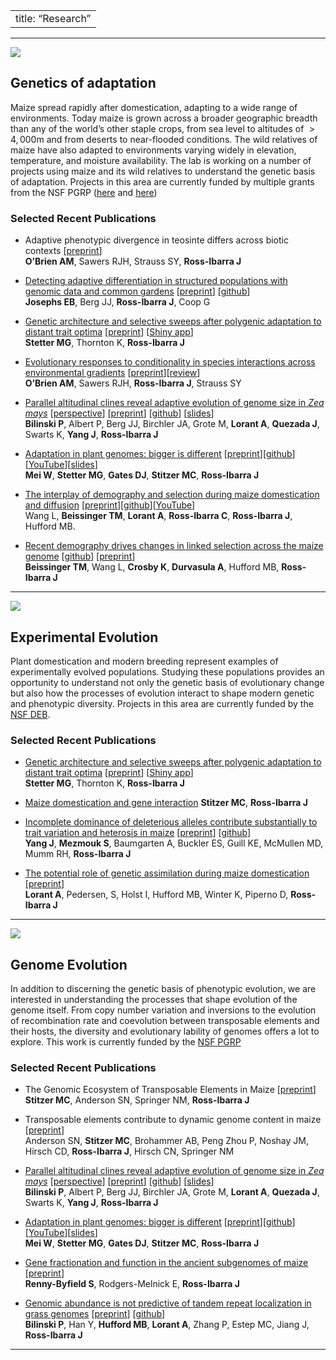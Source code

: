 <script>
  (function(i,s,o,g,r,a,m){i['GoogleAnalyticsObject']=r;i[r]=i[r]||function(){
  (i[r].q=i[r].q||[]).push(arguments)},i[r].l=1*new Date();a=s.createElement(o),
  m=s.getElementsByTagName(o)[0];a.async=1;a.src=g;m.parentNode.insertBefore(a,m)
  })(window,document,'script','https://www.google-analytics.com/analytics.js','ga');

  ga('create', 'UA-5300959-3', 'auto');
  ga('send', 'pageview');

</script>

---
title: "Research" 
---
<hr>
<a name="adaptation"></a>
![](images/teosinte.jpg)

## **Genetics of adaptation**

Maize spread rapidly after domestication, adapting to a wide range of environments.
Today maize is grown across a broader geographic breadth than any of the world's other staple crops, from sea level to altitudes of $>4,000$m and from deserts to near-flooded conditions. The wild relatives of maize have also adapted to environments varying widely in elevation, temperature, and moisture availability. The lab is working on a number of projects using maize and its wild relatives to understand the genetic basis of adaptation. 
Projects in this area are currently funded by multiple grants from the NSF PGRP ([here](https://nsf.gov/awardsearch/showAward?AWD_ID=1546719&HistoricalAwards=false) and [here](https://nsf.gov/awardsearch/showAward?AWD_ID=1822330&HistoricalAwards=false))

### Selected Recent Publications

* Adaptive phenotypic divergence in teosinte differs across biotic contexts
[[preprint](https://www.biorxiv.org/content/early/2018/08/01/382770)]  
**O'Brien AM**, Sawers RJH, Strauss SY, **Ross-Ibarra J**

* [Detecting adaptive differentiation in structured populations with genomic data and common gardens](http://www.genetics.org/content/early/2019/01/24/genetics.118.301786)  [[preprint](https://www.biorxiv.org/content/early/2018/07/13/368506)] [[github](https://github.com/emjosephs/qpc-maize)]    
**Josephs EB**, Berg JJ, **Ross-Ibarra J**, Coop G

* [Genetic architecture and selective sweeps after polygenic adaptation to distant trait optima](https://journals.plos.org/plosgenetics/article?id=10.1371/journal.pgen.1007794) [[preprint](https://www.biorxiv.org/content/early/2018/05/03/313247)] [[Shiny app](https://mgstetter.shinyapps.io/quantgensimAPP/)]    
**Stetter MG**, Thornton K, **Ross-Ibarra J**

* [Evolutionary responses to conditionality in species interactions across environmental gradients](https://www.journals.uchicago.edu/doi/10.1086/700118) [[preprint](http://biorxiv.org/content/early/2017/03/01/031195)][[review](https://www.authorea.com/inst/14743?articles_format=list&page=5)]     
**O'Brien AM**, Sawers RJH, **Ross-Ibarra J**, Strauss SY  

* [Parallel altitudinal clines reveal adaptive evolution of genome size in *Zea mays*](http://journals.plos.org/plosgenetics/article?id=10.1371/journal.pgen.1007162) [[perspective](http://journals.plos.org/plosgenetics/article?id=10.1371/journal.pgen.1007249)]  [[preprint](http://www.biorxiv.org/content/early/2017/07/13/134528)] [[github](https://github.com/paulbilinski/GenomeSizeAnalysis)] [[slides](https://www.slideshare.net/jrossibarra/parallel-altitudinal-clines-reveal-adaptive-evolution-of-genome-size-in-zea-mays)]  
**Bilinski P**, Albert P, Berg JJ, Birchler JA, Grote M, **Lorant A**, **Quezada J**, Swarts K, **Yang J**, **Ross-Ibarra J** 
 
* [Adaptation in plant genomes: bigger is different](https://onlinelibrary.wiley.com/doi/full/10.1002/ajb2.1002) [[preprint](https://www.biorxiv.org/content/early/2017/10/02/196501)][[github](https://github.com/RILAB/AJB_MutationalTargetSize_GenomeSize)][[YouTube](https://www.youtube.com/watch?v=aXLuWruOmO4_)][[slides](https://www.slideshare.net/jrossibarra/adaptation-in-plant-genomes-bigger-is-different)]  
**Mei W**, **Stetter MG**, **Gates DJ**, **Stitzer MC**, **Ross-Ibarra J**

* [The interplay of demography and selection during maize domestication and diffusion](https://genomebiology.biomedcentral.com/articles/10.1186/s13059-017-1346-4) [[preprint](http://www.google.com/url?q=http%3A%2F%2Fbiorxiv.org%2Fcontent%2Fearly%2F2017%2F03%2F07%2F114579&sa=D&sntz=1&usg=AFQjCNHr4cDzAxS_7BXVZOfyuIWzXiHr0w)][[github](https://github.com/HuffordLab/Wang_et_al._Demography)][[YouTube](https://www.youtube.com/watch?v=KgIUGHEZ2nM)]  
Wang L, **Beissinger TM**, **Lorant A**, **Ross-Ibarra C**, **Ross-Ibarra J**, Hufford MB.

* [Recent demography drives changes in linked selection across the maize genome](http://rdcu.be/kHEB) [[github](https://github.com/timbeissinger/Maize-Teo-Scripts/)] [[preprint](http://biorxiv.org/content/early/2015/11/13/031666)]    
**Beissinger TM**, Wang L, **Crosby K**, **Durvasula A**, Hufford MB, **Ross-Ibarra J**      
 
<hr>
<a name="experimental"></a>
![](images/corn.jpg)

## **Experimental Evolution**

Plant domestication and modern breeding represent examples of experimentally evolved populations. Studying these populations provides an opportunity to understand not only the genetic basis of evolutionary change but also how the processes of evolution interact to shape modern genetic and phenotypic diversity. Projects in this area are currently funded by the [NSF DEB](https://www.nsf.gov/awardsearch/showAward?AWD_ID=1753632&HistoricalAwards=false).

### Selected Recent Publications

* [Genetic architecture and selective sweeps after polygenic adaptation to distant trait optima](https://journals.plos.org/plosgenetics/article?id=10.1371/journal.pgen.1007794) [[preprint](https://www.biorxiv.org/content/early/2018/05/03/313247)] [[Shiny app](https://mgstetter.shinyapps.io/quantgensimAPP/)]    
**Stetter MG**, Thornton K, **Ross-Ibarra J**

* [Maize domestication and gene interaction](https://nph.onlinelibrary.wiley.com/doi/abs/10.1111/nph.15350)
**Stitzer MC**, **Ross-Ibarra J**

* [Incomplete dominance of deleterious alleles contribute substantially to trait variation and heterosis in maize](http://journals.plos.org/plosgenetics/article?id=10.1371/journal.pgen.1007019) [[preprint](http://biorxiv.org/content/early/2016/11/07/086132)] [[github](https://github.com/yangjl/GERP-diallel)]  
**Yang J**, **Mezmouk S**, Baumgarten A, Buckler ES, Guill KE, McMullen MD, Mumm RH, **Ross-Ibarra J**

* [The potential role of genetic assimilation during maize domestication](http://journals.plos.org/plosone/article?id=10.1371/journal.pone.0184202) [[preprint](http://biorxiv.org/content/early/2017/02/03/105940)]  
**Lorant A**, Pedersen, S, Holst I, Hufford MB, Winter K, Piperno D, **Ross-Ibarra J**
  
<hr>
<a name="csomes"></a>
![](images/csomes.jpg)

## **Genome Evolution**

In addition to discerning the genetic basis of phenotypic evolution, we are interested in understanding the processes that shape evolution of the genome itself. From copy number variation and inversions to the evolution of recombination rate and coevolution between  transposable elements and their hosts, the diversity and evolutionary lability of genomes offers a lot to explore. This work is currently funded by the [NSF PGRP](https://www.nsf.gov/awardsearch/showAward?AWD_ID=1238014)  

### Selected Recent Publications

* The Genomic Ecosystem of Transposable Elements in Maize 
[[preprint](https://www.biorxiv.org/content/10.1101/559922v1)]
**Stitzer MC**,   Anderson SN,  Springer NM,  **Ross-Ibarra J**

* Transposable elements contribute to dynamic genome content in maize
[[preprint](https://www.biorxiv.org/content/10.1101/547398v1?rss=1)]  
Anderson SN,  **Stitzer MC**,  Brohammer AB, Peng Zhou P, Noshay JM,  Hirsch CD,  **Ross-Ibarra J**,  Hirsch CN,  Springer NM

* [Parallel altitudinal clines reveal adaptive evolution of genome size in *Zea mays*](http://journals.plos.org/plosgenetics/article?id=10.1371/journal.pgen.1007162) [[perspective](http://journals.plos.org/plosgenetics/article?id=10.1371/journal.pgen.1007249)]  [[preprint](http://www.biorxiv.org/content/early/2017/07/13/134528)] [[github](https://github.com/paulbilinski/GenomeSizeAnalysis)] [[slides](https://www.slideshare.net/jrossibarra/parallel-altitudinal-clines-reveal-adaptive-evolution-of-genome-size-in-zea-mays)]  
**Bilinski P**, Albert P, Berg JJ, Birchler JA, Grote M, **Lorant A**, **Quezada J**, Swarts K, **Yang J**, **Ross-Ibarra J** 
 
* [Adaptation in plant genomes: bigger is different](https://onlinelibrary.wiley.com/doi/full/10.1002/ajb2.1002) [[preprint](https://www.biorxiv.org/content/early/2017/10/02/196501)][[github](https://github.com/RILAB/AJB_MutationalTargetSize_GenomeSize)][[YouTube](https://www.youtube.com/watch?v=aXLuWruOmO4_)][[slides](https://www.slideshare.net/jrossibarra/adaptation-in-plant-genomes-bigger-is-different)]  
**Mei W**, **Stetter MG**, **Gates DJ**, **Stitzer MC**, **Ross-Ibarra J**

* [Gene fractionation and function in the ancient subgenomes of maize](https://academic.oup.com/mbe/article/34/8/1825/3742530/Gene-Fractionation-and-Function-in-the-Ancient?guestAccessKey=391f8f04-5fd6-4bc7-bac0-0057fb3102ab) [[preprint](http://biorxiv.org/content/early/2016/12/19/095547)]  
**Renny-Byfield S**, Rodgers-Melnick E, **Ross-Ibarra J**

* [Genomic abundance is not predictive of tandem repeat localization in grass genomes](http://journals.plos.org/plosone/article?id=10.1371/journal.pone.0177896) [[preprint](https://peerj.com/preprints/2314/)] [[github](https://github.com/paulbilinski/Github_centrepeat)]     
**Bilinski P**, Han Y, **Hufford MB**, **Lorant A**,  Zhang P, Estep MC, Jiang J, **Ross-Ibarra J**

<hr>
